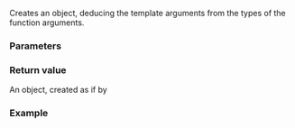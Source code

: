 {{cpp/experimental/title|make_ostream_joiner}}
{{cpp/experimental/lib extensions 2/ostream joiner/navbar}}
{{ddcl|header=experimental/iterator|since=libfund_ts_2|1=
template&lt; class CharT, class Traits, class DelimT &gt;
std::experimental::ostream_joiner&lt;std::decay_t&lt;DelimT&gt;, CharT, Traits&gt;
    make_ostream_joiner( std::basic_ostream&lt;CharT, Traits&gt;&amp; os,
                         DelimT&amp;&amp; delimiter );
}}

Creates an {{tt|ostream_joiner}} object, deducing the template arguments from the types of the function arguments.

===Parameters===
{{par begin}}
{{par|os|the {{tt|basic_ostream}} object that the iterator is to be associated to}}
{{par|delimiter|the delimiter}}
{{par end}}

===Return value===
An {{tt|ostream_joiner}} object, created as if by {{c|std::experimental::ostream_joiner&lt;std::decay_t&lt;DelimT&gt;, CharT, Traits&gt;(os, std::forward&lt;DelimT&gt;(delimiter))}}

===Example===
{{example
|code=
#include &lt;experimental/iterator&gt;
#include &lt;iostream&gt;
#include &lt;vector&gt;

int main()
{
    std::vector&lt;int&gt; x{1, 2, 3, 4};
    std::copy(x.begin(), x.end(),
              std::experimental::make_ostream_joiner(std::cout, ", "));
}
|output=1, 2, 3, 4
}}

{{langlinks|zh}}